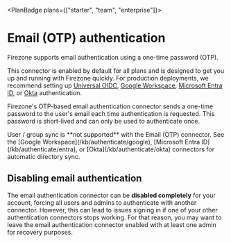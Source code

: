 
<PlanBadge plans={["starter", "team", "enterprise"]}>

# Email (OTP) authentication

</PlanBadge>

Firezone supports email authentication using a one-time password (OTP).

This connector is enabled by default for all plans and is designed to get you up
and running with Firezone quickly. For production deployments, we recommend
setting up [Universal OIDC](/kb/authenticate/oidc),
[Google Workspace](/kb/authenticate/google),
[Microsoft Entra ID](/kb/authenticate/entra), or [Okta](/kb/authenticate/okta)
authentication.

Firezone's OTP-based email authentication connector sends a one-time password to
the user's email each time authentication is requested. This password is
short-lived and can only be used to authenticate once.

<Alert color="warning">
  User / group sync is **not supported** with the Email (OTP) connector. See the
  [Google Workspace](/kb/authenticate/google), [Microsoft Entra
  ID](/kb/authenticate/entra), or [Okta](/kb/authenticate/okta) connectors for
  automatic directory sync.
</Alert>

## Disabling email authentication

The email authentication connector can be **disabled completely** for your
account, forcing all users and admins to authenticate with another connector.
However, this can lead to issues signing in if one of your other authentication
connectors stops working. For that reason, you may want to leave the email
authentication connector enabled with at least one admin for recovery purposes.

<SupportOptions />
